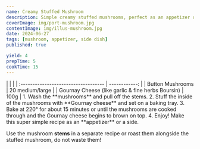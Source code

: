 ```yaml
---
name: Creamy Stuffed Mushroom
description: Simple creamy stuffed mushrooms, perfect as an appetizer or a side dish.
coverImage: img/port-mushroom.jpg
contentImage: img/illus-mushroom.jpg
date: 2024-06-27
tags: [mushroom, appetizer, side dish]
published: true

yield: 4
prepTime: 5
cookTime: 15
---
```


<Ingredients>
|                                      |               |
| :----------------------------------- | ------------: |
| Button Mushrooms                     | 20 medium/large |
| Gournay Cheese (like garlic & fine herbs Boursin) | 100g        |
</Ingredients>

<Instructions>
1. Wash the **mushrooms** and pull off the stems.
2. Stuff the inside of the mushrooms with **Gournay cheese** and set on a baking tray.
3. Bake at 220° for about 15 minutes or until the mushrooms are cooked through and the Gournay cheese begins to brown on top.
4. Enjoy!
</Instructions>

<InfoBox title="Tip!">
Make this super simple recipe as an **appetizer** or a side.  

Use the mushroom **stems** in a separate recipe or roast them alongside the stuffed mushroom, do not waste them!
</InfoBox>

